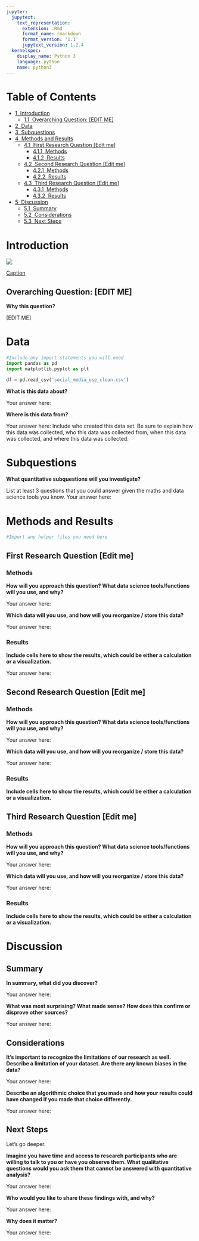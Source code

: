 ```yaml
---
jupyter:
  jupytext:
    text_representation:
      extension: .Rmd
      format_name: rmarkdown
      format_version: '1.1'
      jupytext_version: 1.2.4
  kernelspec:
    display_name: Python 3
    language: python
    name: python3
---
```


<!-- #region {"toc": true} -->
<h1>Table of Contents<span class="tocSkip"></span></h1>
<div class="toc"><ul class="toc-item"><li><span><a href="#Introduction" data-toc-modified-id="Introduction-1"><span class="toc-item-num">1&nbsp;&nbsp;</span>Introduction</a></span><ul class="toc-item"><li><span><a href="#Overarching-Question:-[EDIT-ME]" data-toc-modified-id="Overarching-Question:-[EDIT-ME]-1.1"><span class="toc-item-num">1.1&nbsp;&nbsp;</span>Overarching Question: [EDIT ME]</a></span></li></ul></li><li><span><a href="#Data" data-toc-modified-id="Data-2"><span class="toc-item-num">2&nbsp;&nbsp;</span>Data</a></span></li><li><span><a href="#Subquestions" data-toc-modified-id="Subquestions-3"><span class="toc-item-num">3&nbsp;&nbsp;</span>Subquestions</a></span></li><li><span><a href="#Methods-and-Results" data-toc-modified-id="Methods-and-Results-4"><span class="toc-item-num">4&nbsp;&nbsp;</span>Methods and Results</a></span><ul class="toc-item"><li><span><a href="#First-Research-Question-[Edit-me]" data-toc-modified-id="First-Research-Question-[Edit-me]-4.1"><span class="toc-item-num">4.1&nbsp;&nbsp;</span>First Research Question [Edit me]</a></span><ul class="toc-item"><li><span><a href="#Methods" data-toc-modified-id="Methods-4.1.1"><span class="toc-item-num">4.1.1&nbsp;&nbsp;</span>Methods</a></span></li><li><span><a href="#Results" data-toc-modified-id="Results-4.1.2"><span class="toc-item-num">4.1.2&nbsp;&nbsp;</span>Results</a></span></li></ul></li><li><span><a href="#Second-Research-Question-[Edit-me]" data-toc-modified-id="Second-Research-Question-[Edit-me]-4.2"><span class="toc-item-num">4.2&nbsp;&nbsp;</span>Second Research Question [Edit me]</a></span><ul class="toc-item"><li><span><a href="#Methods" data-toc-modified-id="Methods-4.2.1"><span class="toc-item-num">4.2.1&nbsp;&nbsp;</span>Methods</a></span></li><li><span><a href="#Results" data-toc-modified-id="Results-4.2.2"><span class="toc-item-num">4.2.2&nbsp;&nbsp;</span>Results</a></span></li></ul></li><li><span><a href="#Third-Research-Question-[Edit-me]" data-toc-modified-id="Third-Research-Question-[Edit-me]-4.3"><span class="toc-item-num">4.3&nbsp;&nbsp;</span>Third Research Question [Edit me]</a></span><ul class="toc-item"><li><span><a href="#Methods" data-toc-modified-id="Methods-4.3.1"><span class="toc-item-num">4.3.1&nbsp;&nbsp;</span>Methods</a></span></li><li><span><a href="#Results" data-toc-modified-id="Results-4.3.2"><span class="toc-item-num">4.3.2&nbsp;&nbsp;</span>Results</a></span></li></ul></li></ul></li><li><span><a href="#Discussion" data-toc-modified-id="Discussion-5"><span class="toc-item-num">5&nbsp;&nbsp;</span>Discussion</a></span><ul class="toc-item"><li><span><a href="#Summary" data-toc-modified-id="Summary-5.1"><span class="toc-item-num">5.1&nbsp;&nbsp;</span>Summary</a></span></li><li><span><a href="#Considerations" data-toc-modified-id="Considerations-5.2"><span class="toc-item-num">5.2&nbsp;&nbsp;</span>Considerations</a></span></li><li><span><a href="#Next-Steps" data-toc-modified-id="Next-Steps-5.3"><span class="toc-item-num">5.3&nbsp;&nbsp;</span>Next Steps</a></span></li></ul></li></ul></div>
<!-- #endregion -->

<!-- #region {"heading_collapsed": true} -->
# Introduction
<!-- #endregion -->

<!-- #region {"hidden": true} -->
<img src="INSERTLINK">

[Caption](INSERTLINK)
<!-- #endregion -->

<!-- #region {"heading_collapsed": true, "hidden": true} -->
## Overarching Question: [EDIT ME]
<!-- #endregion -->

<!-- #region {"hidden": true} -->
**Why this question?** 
<!-- #endregion -->

<!-- #region {"hidden": true} -->
[EDIT ME]
<!-- #endregion -->

# Data

```python
#Include any import statements you will need
import pandas as pd
import matplotlib.pyplot as plt
```

```python
df = pd.read_csv('social_media_use_clean.csv')
```

**What is this data about?**


Your answer here: 


**Where is this data from?**


Your answer here: 
Include who created this data set. 
Be sure to explain how this data was collected, who this data was collected from, when this data was collected, and where this data was collected.


# Subquestions


**What quantitative subquestions will you investigate?** 


List at least 3 questions that you could answer given the maths and data science tools you know. 
Your answer here:

<!-- #region {"heading_collapsed": true} -->
# Methods and Results
<!-- #endregion -->

```python
#Import any helper files you need here
```

<!-- #region {"heading_collapsed": true, "hidden": true} -->
## First Research Question [Edit me]
<!-- #endregion -->

<!-- #region {"heading_collapsed": true, "hidden": true} -->
### Methods
<!-- #endregion -->

<!-- #region {"hidden": true} -->
**How will you approach this question? What data science tools/functions will you use, and why?**
<!-- #endregion -->

<!-- #region {"hidden": true} -->
Your answer here:
<!-- #endregion -->

<!-- #region {"hidden": true} -->
**Which data will you use, and how will you reorganize / store this data?**
<!-- #endregion -->

<!-- #region {"hidden": true} -->
Your answer here:
<!-- #endregion -->

<!-- #region {"heading_collapsed": true, "hidden": true} -->
### Results 
<!-- #endregion -->

<!-- #region {"hidden": true} -->
**Include cells here to show the results, which could be either a calculation or a visualization.** 
<!-- #endregion -->

<!-- #region {"hidden": true} -->
Your answer here: 
<!-- #endregion -->

<!-- #region {"heading_collapsed": true, "hidden": true} -->
## Second Research Question [Edit me]
<!-- #endregion -->

<!-- #region {"heading_collapsed": true, "hidden": true} -->
### Methods
<!-- #endregion -->

<!-- #region {"hidden": true} -->
**How will you approach this question? What data science tools/functions will you use, and why?**
<!-- #endregion -->

<!-- #region {"hidden": true} -->
Your answer here:
<!-- #endregion -->

<!-- #region {"hidden": true} -->
**Which data will you use, and how will you reorganize / store this data?**
<!-- #endregion -->

<!-- #region {"hidden": true} -->
Your answer here:
<!-- #endregion -->

<!-- #region {"hidden": true} -->
### Results 
<!-- #endregion -->

<!-- #region {"hidden": true} -->
**Include cells here to show the results, which could be either a calculation or a visualization.** 
<!-- #endregion -->

<!-- #region {"heading_collapsed": true, "hidden": true} -->
## Third Research Question [Edit me]
<!-- #endregion -->

<!-- #region {"hidden": true} -->
### Methods
<!-- #endregion -->

<!-- #region {"hidden": true} -->
**How will you approach this question? What data science tools/functions will you use, and why?**
<!-- #endregion -->

<!-- #region {"hidden": true} -->
Your answer here:
<!-- #endregion -->

<!-- #region {"hidden": true} -->
**Which data will you use, and how will you reorganize / store this data?**
<!-- #endregion -->

<!-- #region {"hidden": true} -->
Your answer here:

<!-- #endregion -->

<!-- #region {"hidden": true} -->
### Results 
<!-- #endregion -->

<!-- #region {"hidden": true} -->
**Include cells here to show the results, which could be either a calculation or a visualization.** 
<!-- #endregion -->

<!-- #region {"heading_collapsed": true} -->
# Discussion
<!-- #endregion -->

<!-- #region {"heading_collapsed": true, "hidden": true} -->
## Summary
<!-- #endregion -->

<!-- #region {"hidden": true} -->
**In summary, what did you discover?**
<!-- #endregion -->

<!-- #region {"hidden": true} -->
Your answer here:
<!-- #endregion -->

<!-- #region {"hidden": true} -->
**What was most surprising? What made sense? How does this confirm or disprove other sources?**
<!-- #endregion -->

<!-- #region {"hidden": true} -->
Your answer here:
<!-- #endregion -->

<!-- #region {"code_folding": [], "heading_collapsed": true, "hidden": true} -->
## Considerations
<!-- #endregion -->

<!-- #region {"hidden": true} -->
**It's important to recognize the limitations of our research as well. Describe a limitation of your dataset. Are there any known biases in the data?**
<!-- #endregion -->

<!-- #region {"hidden": true} -->
Your answer here:
<!-- #endregion -->

<!-- #region {"hidden": true} -->
**Describe an algorithmic choice that you made and how your results could have changed if you made that choice differently.**
<!-- #endregion -->

<!-- #region {"hidden": true} -->
Your answer here:
<!-- #endregion -->

<!-- #region {"heading_collapsed": true, "hidden": true} -->
## Next Steps
<!-- #endregion -->

<!-- #region {"hidden": true} -->
Let's go deeper.
<!-- #endregion -->

<!-- #region {"hidden": true} -->
**Imagine you have time and access to research participants who are willing to talk to you or have you observe them. What qualitative questions would you ask them that cannot be answered with quantitative analysis?**
<!-- #endregion -->

<!-- #region {"hidden": true} -->
Your answer here:
<!-- #endregion -->

<!-- #region {"hidden": true} -->
**Who would you like to share these findings with, and why?**
<!-- #endregion -->

<!-- #region {"hidden": true} -->
Your answer here:
<!-- #endregion -->

<!-- #region {"hidden": true} -->
**Why does it matter?**
<!-- #endregion -->

<!-- #region {"hidden": true} -->
Your answer here:
<!-- #endregion -->
